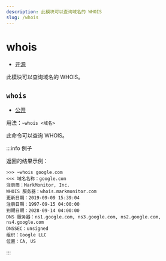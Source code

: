 ```yaml
---
description: 此模块可以查询域名的 WHOIS
slug: /whois
---
```


# whois

-   [开源](help/faq#为什么有些模块没有开源)

此模块可以查询域名的 WHOIS。

## `whois`

-   [公开](permissions)

用法：`~whois <域名>`

此命令可以查询 WHOIS。

:::info 例子

返回的结果示例：

```
>>> ~whois google.com
<<< 域名名称：google.com
注册商：MarkMonitor, Inc.
WHOIS 服务器：whois.markmonitor.com
更新日期：2019-09-09 15:39:04
注册日期：1997-09-15 04:00:00
到期日期：2028-09-14 04:00:00
DNS 服务器：ns1.google.com, ns3.google.com, ns2.google.com, ns4.google.com
DNSSEC：unsigned
组织：Google LLC
位置：CA, US
```

:::
